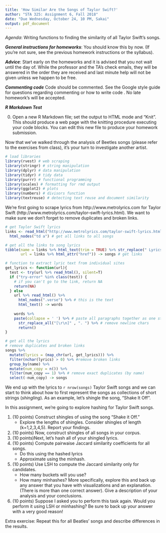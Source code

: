```yaml
---
title: 'How Similar Are the Songs of Taylor Swift?'
author: "STA 325: Assignment 6, Fall 2018"
date: "Due Wednesday, October 24, 10 PM, Sakai"
output: pdf_document
---
```

_Agenda_: Writing functions to finding the similarity of all Taylor Swift's songs.

***General instructions for homeworks***: You should know this by now. (If you're not sure, see the previous homework instructions or the syllabus).

***Advice***: Start early on the homeworks and it is advised that you not wait until the day of. While the professor and the TA's check emails, they will be answered in the order they are received and last minute help will not be given unless we happen to be free.  

***Commenting code***
Code should be commented. See the Google style guide for questions regarding commenting or how to write 
code \url{https://google.github.io/styleguide/Rguide.xml}. No late homework's will be accepted.

***R Markdown Test***

0. Open a new R Markdown file; set the output to HTML mode and "Knit". This should produce a web page with the knitting procedure executing your code blocks. You can edit this new file to produce your homework submission.

Now that we've walked through the analysis of Beetles songs (please refer to the exercises from class), it's your turn to investigate another artist. 

```r
# load libraries
library(rvest) # web scraping
library(stringr) # string manipulation
library(dplyr) # data manipulation
library(tidyr) # tidy data
library(purrr) # functional programming
library(scales) # formatting for rmd output
library(ggplot2) # plots
library(numbers) # divisors function
library(textreuse) # detecting text reuse and document similarity
```

We're first going to scrape lyrics from http://www.metrolyrics.com for Taylor Swift (http://www.metrolyrics.com/taylor--swift-lyrics.html).
We want to make sure we don't forget to remove duplicates and broken links.
    
```r
# get Taylor Swift lyrics 
links <- read_html("http://www.metrolyrics.com/taylor-swift-lyrics.html") %>% # lyrics site
  html_nodes("td a") # get all links to all songs

# get all the links to song lyrics
tibble(name = links %>% html_text(trim = TRUE) %>% str_replace(" Lyrics", ""), # get song names
       url = links %>% html_attr("href")) -> songs # get links

# function to extract lyric text from individual sites
get_lyrics <- function(url){
  test <- try(url %>% read_html(), silent=T)
  if ("try-error" %in% class(test)) {
    # if you can't go to the link, return NA
    return(NA)
  } else
    url %>% read_html() %>%
      html_nodes(".verse") %>% # this is the text
      html_text() -> words
    
    words %>%
    paste(collapse = ' ') %>% # paste all paragraphs together as one string
      str_replace_all("[\r\n]" , ". ") %>% # remove newline chars
      return()
}

# get all the lyrics
# remove duplicates and broken links
songs %>%
  mutate(lyrics = (map_chr(url, get_lyrics))) %>%
  filter(nchar(lyrics) > 0) %>% #remove broken links
  group_by(name) %>% 
  mutate(num_copy = n()) %>%
  filter(num_copy == 1) %>% # remove exact duplicates (by name)
  select(-num_copy) -> songs 
```

We end up with the lyrics to `r nrow(songs)` Taylor Swift songs and we can start to think about how to first represent the songs as collections of short strings (*shingling*). As an example, let's shingle the song, "Shake It Off".    

In this assignment, we're going to explore hashing for Taylor Swift songs. 
    
1. (10 points) Construct shingles of using the song "Shake it Off." 
    * Explore the lengths of shingles. Consider shingles of length (k=1,2,3,4,5). Report your findings. 
2. (10 points) Now, construct shingles of all songs in your corpus.
3. (10 points)Next, let's hash all of your shingled lyrics.
4. (10 points) Compute pairwaise Jaccard similarity coefficients for all songs. 
    * Do this using the hashed lyrics
    * Approximate using the minhash.
5. (10 points) Use LSH to compute the Jaccard similarity only for candidates.
    * How many buckets will you use? 
    * How many minhashes?
More specifically, explore this and back up any answer that you have with visualizations and an explanation. (There is more than one correct answer). Give a description of your analysis and your conclusions.
6. (10 points) Suppose I asked you to perform this task again. Would you perform it using LSH or minhashing? Be sure to back up your answer with a very good reason!  

Extra exercise: Repeat this for all Beatles' songs and describe differences in the results. 

